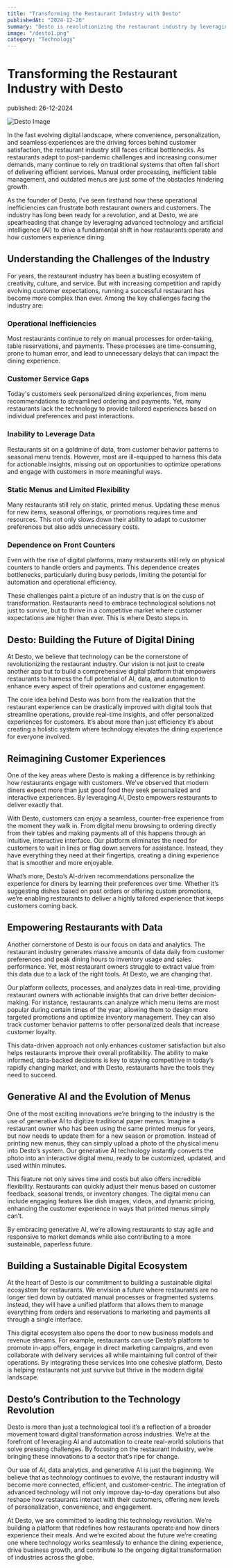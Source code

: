 ```yaml
---
title: "Transforming the Restaurant Industry with Desto"
publishedAt: "2024-12-26"
summary: "Desto is revolutionizing the restaurant industry by leveraging AI and data to streamline operations and enhance customer experiences."
image: "/desto1.png"
category: "Technology"
---
```


# Transforming the Restaurant Industry with Desto

published: 26-12-2024

![Desto Image](/desto1.png)

In the fast evolving digital landscape, where convenience, personalization, and seamless experiences are the driving forces behind customer satisfaction, the restaurant industry still faces critical bottlenecks. As restaurants adapt to post-pandemic challenges and increasing consumer demands, many continue to rely on traditional systems that often fall short of delivering efficient services. Manual order processing, inefficient table management, and outdated menus are just some of the obstacles hindering growth.

As the founder of Desto, I’ve seen firsthand how these operational inefficiencies can frustrate both restaurant owners and customers. The industry has long been ready for a revolution, and at Desto, we are spearheading that change by leveraging advanced technology and artificial intelligence (AI) to drive a fundamental shift in how restaurants operate and how customers experience dining.

## Understanding the Challenges of the Industry

For years, the restaurant industry has been a bustling ecosystem of creativity, culture, and service. But with increasing competition and rapidly evolving customer expectations, running a successful restaurant has become more complex than ever. Among the key challenges facing the industry are:

### Operational Inefficiencies
Most restaurants continue to rely on manual processes for order-taking, table reservations, and payments. These processes are time-consuming, prone to human error, and lead to unnecessary delays that can impact the dining experience.

### Customer Service Gaps
Today's customers seek personalized dining experiences, from menu recommendations to streamlined ordering and payments. Yet, many restaurants lack the technology to provide tailored experiences based on individual preferences and past interactions.

### Inability to Leverage Data
Restaurants sit on a goldmine of data, from customer behavior patterns to seasonal menu trends. However, most are ill-equipped to harness this data for actionable insights, missing out on opportunities to optimize operations and engage with customers in more meaningful ways.

### Static Menus and Limited Flexibility
Many restaurants still rely on static, printed menus. Updating these menus for new items, seasonal offerings, or promotions requires time and resources. This not only slows down their ability to adapt to customer preferences but also adds unnecessary costs.

### Dependence on Front Counters
Even with the rise of digital platforms, many restaurants still rely on physical counters to handle orders and payments. This dependence creates bottlenecks, particularly during busy periods, limiting the potential for automation and operational efficiency.

These challenges paint a picture of an industry that is on the cusp of transformation. Restaurants need to embrace technological solutions not just to survive, but to thrive in a competitive market where customer expectations are higher than ever. This is where Desto steps in.

## Desto: Building the Future of Digital Dining

At Desto, we believe that technology can be the cornerstone of revolutionizing the restaurant industry. Our vision is not just to create another app but to build a comprehensive digital platform that empowers restaurants to harness the full potential of AI, data, and automation to enhance every aspect of their operations and customer engagement.

The core idea behind Desto was born from the realization that the restaurant experience can be drastically improved with digital tools that streamline operations, provide real-time insights, and offer personalized experiences for customers. It’s about more than just efficiency it’s about creating a holistic system where technology elevates the dining experience for everyone involved.

## Reimagining Customer Experiences

One of the key areas where Desto is making a difference is by rethinking how restaurants engage with customers. We’ve observed that modern diners expect more than just good food they seek personalized and interactive experiences. By leveraging AI, Desto empowers restaurants to deliver exactly that.

With Desto, customers can enjoy a seamless, counter-free experience from the moment they walk in. From digital menu browsing to ordering directly from their tables and making payments all of this happens through an intuitive, interactive interface. Our platform eliminates the need for customers to wait in lines or flag down servers for assistance. Instead, they have everything they need at their fingertips, creating a dining experience that is smoother and more enjoyable.

What’s more, Desto’s AI-driven recommendations personalize the experience for diners by learning their preferences over time. Whether it’s suggesting dishes based on past orders or offering custom promotions, we’re enabling restaurants to deliver a highly tailored experience that keeps customers coming back.

## Empowering Restaurants with Data

Another cornerstone of Desto is our focus on data and analytics. The restaurant industry generates massive amounts of data daily from customer preferences and peak dining hours to inventory usage and sales performance. Yet, most restaurant owners struggle to extract value from this data due to a lack of the right tools. At Desto, we are changing that.

Our platform collects, processes, and analyzes data in real-time, providing restaurant owners with actionable insights that can drive better decision-making. For instance, restaurants can analyze which menu items are most popular during certain times of the year, allowing them to design more targeted promotions and optimize inventory management. They can also track customer behavior patterns to offer personalized deals that increase customer loyalty.

This data-driven approach not only enhances customer satisfaction but also helps restaurants improve their overall profitability. The ability to make informed, data-backed decisions is key to staying competitive in today’s rapidly changing market, and with Desto, restaurants have the tools they need to succeed.

## Generative AI and the Evolution of Menus

One of the most exciting innovations we’re bringing to the industry is the use of generative AI to digitize traditional paper menus. Imagine a restaurant owner who has been using the same printed menus for years, but now needs to update them for a new season or promotion. Instead of printing new menus, they can simply upload a photo of the physical menu into Desto’s system. Our generative AI technology instantly converts the photo into an interactive digital menu, ready to be customized, updated, and used within minutes.

This feature not only saves time and costs but also offers incredible flexibility. Restaurants can quickly adjust their menus based on customer feedback, seasonal trends, or inventory changes. The digital menu can include engaging features like dish images, videos, and dynamic pricing, enhancing the customer experience in ways that printed menus simply can’t.

By embracing generative AI, we’re allowing restaurants to stay agile and responsive to market demands while also contributing to a more sustainable, paperless future.

## Building a Sustainable Digital Ecosystem

At the heart of Desto is our commitment to building a sustainable digital ecosystem for restaurants. We envision a future where restaurants are no longer tied down by outdated manual processes or fragmented systems. Instead, they will have a unified platform that allows them to manage everything from orders and reservations to marketing and payments all through a single interface.

This digital ecosystem also opens the door to new business models and revenue streams. For example, restaurants can use Desto’s platform to promote in-app offers, engage in direct marketing campaigns, and even collaborate with delivery services all while maintaining full control of their operations. By integrating these services into one cohesive platform, Desto is helping restaurants not just survive but thrive in the modern digital landscape.

## Desto’s Contribution to the Technology Revolution

Desto is more than just a technological tool it’s a reflection of a broader movement toward digital transformation across industries. We’re at the forefront of leveraging AI and automation to create real-world solutions that solve pressing challenges. By focusing on the restaurant industry, we’re bringing these innovations to a sector that’s ripe for change.

Our use of AI, data analytics, and generative AI is just the beginning. We believe that as technology continues to evolve, the restaurant industry will become more connected, efficient, and customer-centric. The integration of advanced technology will not only improve day-to-day operations but also reshape how restaurants interact with their customers, offering new levels of personalization, convenience, and engagement.

At Desto, we are committed to leading this technology revolution. We’re building a platform that redefines how restaurants operate and how diners experience their meals. And we’re excited about the future we’re creating one where technology works seamlessly to enhance the dining experience, drive business growth, and contribute to the ongoing digital transformation of industries across the globe.

